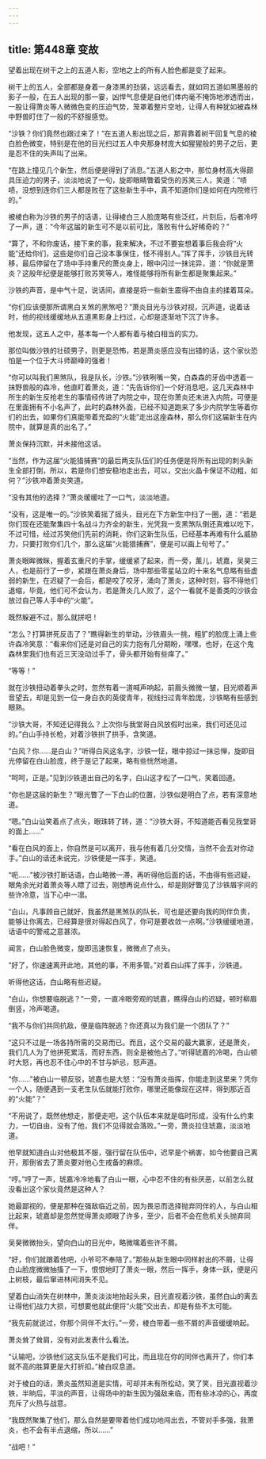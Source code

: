 ```yaml
---
---
---
```

title: 第448章 变故
---



望着出现在树干之上的五道人影，空地之上的所有人脸色都是变了起来。

树干上的五人，全部都是身着一身漆黑的劲装，远远看去，就如同五道如黑墨般的影子一般，在五人出现的那一霎，凶悍气息便是自他们体内毫不掩饰地渗透而出，一股让得萧炎等人微微色变的压迫气势，笼罩着整片空地，让得人有种犹如被森林中野兽盯住了一般的不舒服感觉。

“沙铁？你们竟然也跟过来了！”在五道人影出现之后，那背靠着树干回复气息的棱白脸色微变，特别是在他的目光扫过五人中央那身材庞大如猩猩般的男子之后，更是忍不住的失声叫了出来。

“在路上撞见几个新生，然后便是得到了消息。”五道人影之中，那位身材高大得颇具压迫力的男子，淡淡地说了一句，旋即眼睛瞥着受伤的苏笑三人，笑道：“啧啧，没想到连你们三人都是败在了这些新生手中，真不知道你们是如何在内院修行的。”

被棱白称为沙铁的男子的话语，让得棱白三人脸庞略有些泛红，片刻后，后者冷哼了一声，道：“今年这届的新生可不是以前可比，落败有什么好稀奇的？”

“算了，不和你废话，接下来的事，我来解决，不过不要妄想着事后我会将“火能”还给你们，这些是你们自己没本事保住，怪不得别人。”挥了挥手，沙铁目光转移，最后停留在了场中手持重尺的萧炎身上，眼中闪过一抹诧异，道：“你就是萧炎？这般年纪便是能够打败苏笑等人，难怪能够将所有新生都是聚集起来。”

沙铁的声音，是中气十足，说话间，直接是将一些新生震得不由自主的揉着耳朵。

“你们应该便那所谓黑白关煞的黑煞吧？”萧炎目光与沙铁对视，沉声道，说着话时，他的视线缓缓地从五道黑影身上扫过，心却是逐渐地下沉了许多。

他发现，这五人之中，基本每一个人都有着与棱白相当的实力。

那位叫做沙铁的壮硕男子，则更是恐怖，若是萧炎感应没有出错的话，这个家伙恐怕是一个位于大斗师巅峰的强者！

“你可以叫我们黑煞队，我是队长，沙铁。”沙铁咧嘴一笑，白森森的牙齿中透着一抹野兽般的森冷，他直盯着萧炎，道：“先告诉你们一个好消息吧，这几天森林中所生的新生反抢老生的事情经传进了内院之中，现在你萧炎还未进入内院，可便是在里面拥有不小名声了，此时的森林外面，已经不知道跑来了多少内院学生等着你们的出去，如果你们真能带着充盈的“火能”走出这座森林，那么你们这届新生在内院中，就算是真的出名了。”

萧炎保持沉默，并未接他这话。

“当然，作为这届“火能猎捕赛”的最后两支队伍们的任务便是将所有出现的刺头新生全部打倒，所以，若是你们想安稳地走出去，可以，交出火晶卡保证不动粗，如何？”沙铁冲着萧炎笑道。

“没有其他的选择？”萧炎缓缓吐了一口气，淡淡地道。

“没有，这是唯一的。”沙铁笑着摇了摇头，目光在下方新生中扫了一圈，道：“若是你们现在还能聚集四十名战斗力齐全的新生，光凭我一支黑煞队倒还真难以吃下，不过可惜，经过苏笑他们先前的消耗，你们这新生队伍，已经基本再难有什么威胁力，只要打败你们几个，那么这届“火能猎捕赛”，便是可以画上句号了。”

萧炎眼眸微眯，握着玄重尺的手掌，缓缓紧了起来，而一旁，薰儿，琥嘉，吴昊三人，也是前行了一步，紧跟在萧炎身后，场中那些零星站立的十来名气息略有些虚弱的新生，在迟疑了一会后，都是咬了咬牙，涌向了萧炎，这种时刻，容不得他们退缩，毕竟，他们可不会认为，若是萧炎几人败了，这个一看就不是善类的沙铁会放过自己等人手中的“火能”。

既然躲避不过，那么就拼吧！

“怎么？打算拼死反击了？”瞧得新生的举动，沙铁眉头一挑，粗犷的脸庞上涌上些许森冷笑意：“看来你们还是对自己的实力抱有几分期盼，嘿嘿，也好，在这个鬼森林里我们也有近三天没动过手了，骨头都开始有些痒了。”

“等等！”

就在沙铁扭动着拳头之时，忽然有着一道喊声响起，前眉头微微一皱，目光顺着声音望去，却是见到一位一身白衣的英俊青年，视线扫过青年脸庞，沙铁略有些感到眼熟。

“沙铁大哥，不知还记得我么？上次你与我堂哥白风放假时出来，我们可还见过的。”白山手持长枪，对着沙铁拱了拱手，含笑道。

“白风？你……是白山？”听得白风这名字，沙铁一怔，眼中掠过一抹忌惮，旋即目光停留在白山脸庞，终于是记了起来，略有些恍然地道。

“呵呵，正是。”见到沙铁道出自己的名字，白山这才松了一口气，笑着回道。

“你也是这届的新生？”眼光瞥了一下白山的位置，沙铁似是明白了点，若有深意地道。

“嗯。”白山讪笑着点了点头，眼珠转了转，道：“沙铁大哥，不知道能否看见我堂哥的面上……”

“看在白风的面上，你自然是可以离开，我与他有着几分交情，当然不会去对你动手。”白山的话还未说完，沙铁便是一挥手，笑道。

“呃……”被沙铁打断话语，白山略微一滞，再听得他后面的话，不由得有些迟疑，眼角余光对着萧炎等人瞟了过去，刚想再说点什么，却是刚好瞥见了沙铁眉宇间的些许冷意，当下心中一凛。

“白山，凡事顾自己就好，我虽然是黑煞队的队长，可也是还要向我的同伴负责，能够让你离去，已经算是很对得起白风了，你可是要收敛一点啊。”沙铁缓缓地道，话语中的警戒之意甚浓。

闻言，白山脸色微变，旋即迅速恢复，微微点了点头。

“好了，你速速离开此地，其他的事，不用多管。”对着白山挥了挥手，沙铁道。

听得他这话，白山略有些迟疑。

“白山，你想要临脱逃？”一旁，一直冷眼旁观的琥嘉，瞧得白山的迟疑，顿时柳眉倒竖，冷声喝道。

“我不与你们共同抗敌，便是临阵脱逃？你还真以为我们是一个团队了？”

“这只不过是一场各持所需的交易而已。而且，这个交易的最大赢家，还是萧炎，我们几人为了他拼死累活，而好东西，则全是被他占了。”听得琥嘉的冷喝，白山顿时大怒，再也忍不住心中的不甘与妒忌，怒声道。

“你……”被白山一顿反驳，琥嘉也是大怒：“没有萧炎指挥，你能走到这里来？凭你一个人，随便遇到一支老生队伍就能打败你，哪里还能像现在这样，得到那近百的“火能”？”

“不用说了，既然他想走，那便走吧，这个队伍本来就是临时形成，没有什么约束力，一切自由，没有了他，我们不见得就会落败。”一旁，萧炎拉住琥嘉，淡淡地道。

他早就知道白山对他极其不服，强行留在队伍中，迟早是个祸害，如今他要自己离开，那倒省去了萧炎要对他心生戒备的麻烦。

“哼。”哼了一声，琥嘉冷冷地看了白山一眼，心中忍不住的有些厌恶，以前怎么就没看出这个家伙竟然是这种人？

她最鄙视的，便是那种在强敌临近之前，因为畏忌而选择抛弃同伴的人，与白山相比起来，琥嘉却是忽然觉得萧炎顺眼了许多，至少，后者不会在危机关头抛弃同伴。

吴昊微微抬头，望向白山的目光中，略微噙着些许不屑。

“好，你们就跟着他吧，小爷可不奉陪了。”那些从新生眼中同样射出的不屑，让得白山脸庞微微抽搐了一下，恨恨地盯了萧炎一眼，然后一挥手，身体一跃，便是闪上树枝，最后窜进林间消失不见。

望着白山消失在树林中，萧炎淡淡地抬起头来，目光直视着沙铁，虽然白山的离去让得他们战力大损，可想要他就此便将“火能”交出去，却是有些不太可能。

“我先前就说过，你那个同伴不太行。”一旁，棱白带着一些不屑的声音缓缓响起。

萧炎耸了耸肩，没有对此发表什么看法。

“认输吧，沙铁他们这支队伍不是我们可比，而且现在你的同伴也离开了，你们本就不高的胜算更是大打折扣。”棱白叹息道。

对于棱白的话，萧炎虽然知道是实情，可却并未有所松动，笑了笑，目光直视着沙铁，半晌后，平淡的声音，让得场中的新生因为强敌来临，而有些冰凉的心，再度充斥了火热与战意。

“我既然聚集了他们，那么自然是要带着他们成功地闯出去，不管对手多强，我萧炎，也不会有半点退缩，所以……”

“战吧！”